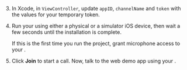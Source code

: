 <PlatformWrapper platform="ios">

3.  In Xcode, in `ViewController`, update `appID`, `channelName` and `token` with the values for your temporary token.

4.  Run your <Vpl k="CLIENT"/> using either a physical or a simulator iOS device, then wait a few seconds until the installation is complete.

    If this is the first time you run the project, grant microphone access to your <Vpl k="CLIENT" />.

6. Click **Join** to start a call. Now, talk to the web demo app using your <Vpl k="CLIENT"/>.

</PlatformWrapper>
